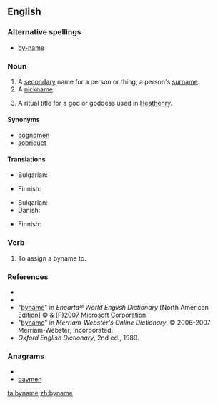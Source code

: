 ==English==

===Alternative spellings===
* [[by-name]]

===Noun===
{{en-noun}}

# A [[secondary]] name for a person or thing; a person's [[surname]].
# A [[nickname]].
# {{context|paganism}} A ritual title for a god or goddess used in  [[Heathenry]].

====Synonyms====
* [[cognomen]]
* [[sobriquet]]

====Translations====
{{trans-top|surname}}
* Bulgarian: {{t-|bg|презиме|n}}
{{trans-mid}}
* Finnish: {{t+|fi|sukunimi}}
{{trans-bottom}}

{{trans-top|nickname}}
* Bulgarian: {{t|bg|прякор|m}}
* Danish: {{t-|da|tilnavn|n}}
{{trans-mid}}
* Finnish: {{t-|fi|liikanimi}}
{{trans-bottom}}

===Verb===
{{en-verb|bynam|es}}

# {{context|transitive|archaic}} To assign a byname to.

===References===
* {{R:Webster 1913}}
* {{R:Dictionary.com}}
* "[http://encarta.msn.com/dictionary_/byname.html byname]" in ''Encarta® World English Dictionary'' [North American Edition] © & (P)2007 Microsoft Corporation.
* "[http://www.m-w.com/cgi-bin/dictionary?book=Dictionary&va=byname byname]" in ''Merriam-Webster's Online Dictionary'', © 2006-2007 Merriam-Webster, Incorporated.
* ''Oxford English Dictionary'', 2nd ed., 1989.

===Anagrams===
* {{alphagram|abemny}}
* [[baymen#English|baymen]]

[[ta:byname]]
[[zh:byname]]